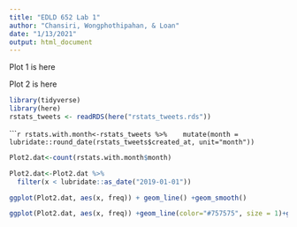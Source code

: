 ```yaml
---
title: "EDLD 652 Lab 1"
author: "Chansiri, Wongphothipahan, & Loan"
date: "1/13/2021"
output: html_document
---
```


Plot 1 is here


Plot 2 is here

```r
library(tidyverse)
library(here)
rstats_tweets <- readRDS(here("rstats_tweets.rds"))
```


``````r
rstats.with.month<-rstats_tweets %>% 
  mutate(month = lubridate::round_date(rstats_tweets$created_at, unit="month"))
```

```r
Plot2.dat<-count(rstats.with.month$month)
```

```r
Plot2.dat<-Plot2.dat %>% 
  filter(x < lubridate::as_date("2019-01-01"))
```


```r
ggplot(Plot2.dat, aes(x, freq)) + geom_line() +geom_smooth()
```

```r
ggplot(Plot2.dat, aes(x, freq)) +geom_line(color="#757575", size = 1)+geom_area(fill = "#6e91f2", alpha = .3)  +geom_smooth(color = "#f500e4", se = F)
```